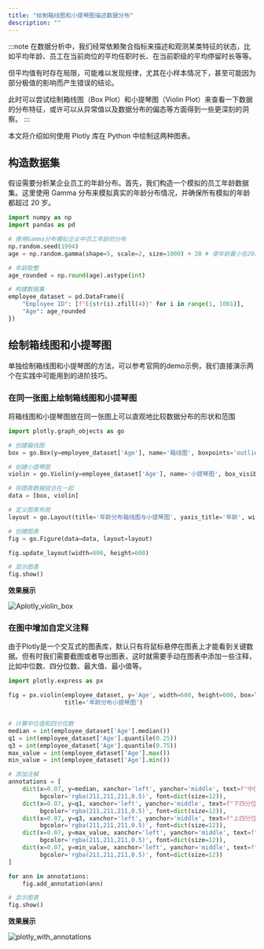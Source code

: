 ```yaml
---
title: "绘制箱线图和小提琴图描述数据分布"
description: ""
---
```


:::note
在数据分析中，我们经常依赖聚合指标来描述和观测某类特征的状态，比如平均年龄、员工在当前岗位的平均任职时长、在当前职级的平均停留时长等等。

但平均值有时存在局限，可能难以发现规律，尤其在小样本情况下，甚至可能因为部分极值的影响而产生错误的结论。

此时可以尝试绘制箱线图（Box Plot）和小提琴图（Violin Plot）来查看一下数据的分布特征，或许可以从异常值以及数据分布的偏态等方面得到一些更深刻的洞察。
:::

本文将介绍如何使用 Plotly 库在 Python 中绘制这两种图表。

## 构造数据集

假设需要分析某企业员工的年龄分布。首先，我们构造一个模拟的员工年龄数据集。这里使用 Gamma 分布来模拟真实的年龄分布情况，并确保所有模拟的年龄都超过 20 岁。

```python
import numpy as np
import pandas as pd

# 使用Gamma分布模拟企业中员工年龄的分布
np.random.seed(1994)
age = np.random.gamma(shape=5, scale=2, size=1000) + 20 # 使年龄最小在20以上

# 年龄取整
age_rounded = np.round(age).astype(int)

# 构建数据集
employee_dataset = pd.DataFrame({
    "Employee ID": [f"E{str(i).zfill(4)}" for i in range(1, 1001)],
    "Age": age_rounded
})
```

## 绘制箱线图和小提琴图

单独绘制箱线图和小提琴图的方法，可以参考官网的demo示例，我们直接演示两个在实践中可能用到的进阶技巧。

### 在同一张图上绘制箱线图和小提琴图

将箱线图和小提琴图放在同一张图上可以直观地比较数据分布的形状和范围

```python
import plotly.graph_objects as go

# 创建箱线图
box = go.Box(y=employee_dataset['Age'], name='箱线图', boxpoints='outliers')

# 创建小提琴图
violin = go.Violin(y=employee_dataset['Age'], name='小提琴图', box_visible=True, meanline_visible=True, points='outliers')

# 将图表数据组合在一起
data = [box, violin]

# 定义图表布局
layout = go.Layout(title='年龄分布箱线图与小提琴图', yaxis_title='年龄', width=600, height=600)

# 创建图表
fig = go.Figure(data=data, layout=layout)

fig.update_layout(width=800, height=600)

# 显示图表
fig.show()
```

**效果展示**

![Aplotly_violin_box](../../../assets/plotly_violin_box.png)


### 在图中增加自定义注释

由于Plotly是一个交互式的图表库，默认只有将鼠标悬停在图表上才能看到关键数据。但有时我们需要截图或者导出图表，这时就需要手动在图表中添加一些注释，比如中位数、四分位数、最大值、最小值等。

```python
import plotly.express as px

fig = px.violin(employee_dataset, y='Age', width=600, height=600, box=True, points="outliers",
                title='年龄分布小提琴图')


# 计算中位值和四分位数
median = int(employee_dataset['Age'].median())
q1 = int(employee_dataset['Age'].quantile(0.25))
q3 = int(employee_dataset['Age'].quantile(0.75))
max_value = int(employee_dataset['Age'].max())
min_value = int(employee_dataset['Age'].min())

# 添加注解
annotations = [
    dict(x=0.07, y=median, xanchor='left', yanchor='middle', text=f"中位数: {median}", showarrow=False,
         bgcolor='rgba(211,211,211,0.5)', font=dict(size=12)),
    dict(x=0.07, y=q1, xanchor='left', yanchor='middle', text=f"下四分位: {q1}", showarrow=False,
         bgcolor='rgba(211,211,211,0.5)', font=dict(size=12)),
    dict(x=0.07, y=q3, xanchor='left', yanchor='middle', text=f"上四分位: {q3}", showarrow=False,
         bgcolor='rgba(211,211,211,0.5)', font=dict(size=12)),
    dict(x=0.07, y=max_value, xanchor='left', yanchor='middle', text=f"最大值: {max_value}", showarrow=False,
         bgcolor='rgba(211,211,211,0.5)', font=dict(size=12)),
    dict(x=0.07, y=min_value, xanchor='left', yanchor='middle', text=f"最小值: {min_value}", showarrow=False,
         bgcolor='rgba(211,211,211,0.5)', font=dict(size=12))
]

for ann in annotations:
    fig.add_annotation(ann)

# 显示图表
fig.show()
```

**效果展示**

![plotly_with_annotations](../../../assets/plotly_with_annotations.png)